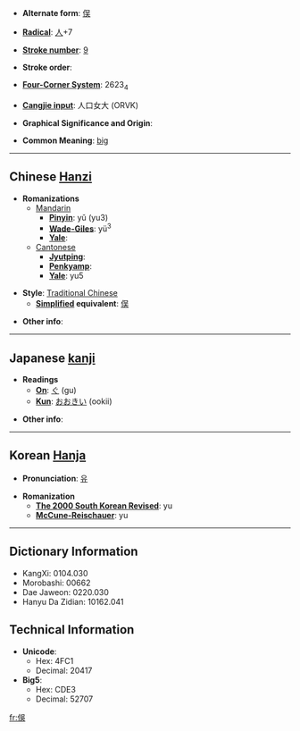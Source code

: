 * '''Alternate form''': [[俣]]

* '''[[Wiktionary:Chinese radical index| Radical]]''': [[Wiktionary:Chinese radical index 人|人]]+7

* '''[[Wiktionary:Chinese total strokes index|Stroke number]]''': [[Wiktionary:Chinese total strokes index 9|9]]

* '''Stroke order''': 

* '''[[Wiktionary:Chinese four corner index|Four-Corner System]]''': 2623<sub>4</sub>

* '''[[Wiktionary:Chinese Cangjie index|Cangjie input]]''': 人口女大 (ORVK)

* '''Graphical Significance and Origin''': 

* '''Common Meaning''': [[big]]

----

== Chinese [[Hanzi]] ==

* '''Romanizations'''
** [[Mandarin]]
*** '''[[Pinyin]]''': yǔ (yu3)
*** '''[[Wade-Giles]]''': yü<sup>3</sup>
*** '''[[Yale]]''': 
**[[Cantonese]]
***'''[[Jyutping]]''':
***'''[[Penkyamp]]''': 
***'''[[Yale]]''': yu5

* '''Style''': [[Traditional Chinese]] 
** '''[[Simplified Chinese|Simplified]] equivalent''': [[俣]]

* '''Other info''': 

----

== Japanese [[kanji]] ==

* '''Readings'''
** '''[[On]]''': [[ぐ]] (gu)
** '''[[Kun]]''': [[おおきい]] (ookii)

* '''Other info''':  

----

== Korean [[Hanja]] ==

* '''Pronunciation''': [[유]]

* '''Romanization'''
** '''[[The 2000 South Korean Revised Romanization|The 2000 South Korean Revised]]''': yu
** '''[[McCune-Reischauer]]''': yu

----

== Dictionary Information ==

* KangXi: 0104.030
* Morobashi: 00662
* Dae Jaweon: 0220.030
* Hanyu Da Zidian: 10162.041

== Technical Information ==

* '''Unicode''':
** Hex: 4FC1
** Decimal: 20417
* '''Big5''':
** Hex: CDE3
** Decimal: 52707

[[fr:俁]]